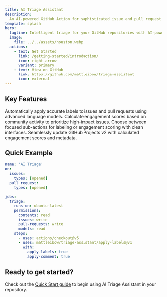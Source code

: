 ```yaml
---
title: AI Triage Assistant
description:
  An AI-powered GitHub Action for sophisticated issue and pull request triage with explicit mode-based operation.
template: splash
hero:
  tagline: Intelligent triage for your GitHub repositories with AI-powered labeling and engagement scoring
  image:
    file: ../../assets/houston.webp
  actions:
    - text: Get Started
      link: /getting-started/introduction/
      icon: right-arrow
      variant: primary
    - text: View on GitHub
      link: https://github.com/mattleibow/triage-assistant
      icon: external
---
```



## Key Features

<CardGrid stagger>
  <Card title="AI-Powered Labeling" icon="star">
    Automatically apply accurate labels to issues and pull requests using advanced language models.
  </Card>
  <Card title="Engagement Scoring" icon="rocket">
    Calculate engagement scores based on community activity to prioritize high-impact issues.
  </Card>
  <Card title="Multi-Mode Operation" icon="setting">
    Choose between focused sub-actions for labeling or engagement scoring with clean interfaces.
  </Card>
  <Card title="GitHub Projects Integration" icon="puzzle">
    Seamlessly update GitHub Projects v2 with calculated engagement scores and metadata.
  </Card>
</CardGrid>

## Quick Example

```yaml
name: 'AI Triage'
on:
  issues:
    types: [opened]
  pull_request:
    types: [opened]

jobs:
  triage:
    runs-on: ubuntu-latest
    permissions:
      contents: read
      issues: write
      pull-requests: write
      models: read
    steps:
      - uses: actions/checkout@v5
      - uses: mattleibow/triage-assistant/apply-labels@v1
        with:
          apply-labels: true
          apply-comment: true
```

## Ready to get started?

Check out the [Quick Start guide](/getting-started/quick-start/) to begin using AI Triage Assistant in your repository.
